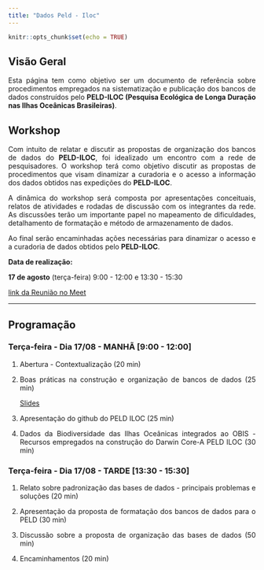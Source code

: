 ```yaml
---
title: "Dados Peld - Iloc"
---
```

<style>
body {
text-align: justify}
</style>

```r
knitr::opts_chunk$set(echo = TRUE)
```


## Visão Geral

Esta página tem como objetivo ser um documento de referência sobre procedimentos empregados na sistematização e publicação dos bancos de dados construídos pelo **PELD-ILOC (Pesquisa Ecológica de Longa Duração nas Ilhas Oceânicas Brasileiras)**.

## Workshop 

Com intuito de relatar e discutir as propostas de organização dos bancos de dados do **PELD-ILOC**, foi idealizado um encontro com a rede de pesquisadores. O workshop terá como objetivo discutir as propostas de procedimentos que visam dinamizar a curadoria e o acesso a informação dos dados obtidos nas expedições do **PELD-ILOC**.


A dinâmica do workshop será composta por apresentações conceituais, relatos de atividades e rodadas de discussão com os integrantes da rede. As discussões terão um importante papel no mapeamento de dificuldades, detalhamento de formatação e método de armazenamento de dados. 

Ao final serão encaminhadas ações necessárias para dinamizar o acesso e a curadoria de dados obtidos pelo **PELD-ILOC**.
<br>
 

**Data de realização:**

**17 de agosto** (terça-feira) 9:00 - 12:00  e 13:30 - 15:30 


[link da Reunião no Meet](https://meet.google.com/pwv-soqs-tuk)
<br>
  
***
## Programação

### **Terça-feira - Dia 17/08 - MANHÃ** [9:00 - 12:00]
      
1. Abertura - Contextualização (20 min)

2. Boas práticas na construção e organização de bancos de dados (25 min)

    [Slides ](https://)

3. Apresentação do github do PELD ILOC (25 min)


4. Dados da Biodiversidade das Ilhas Oceânicas integrados ao OBIS - Recursos empregados na construção do Darwin Core-A PELD ILOC (30 min) 


### **Terça-feira - Dia 17/08 - TARDE ** [13:30 - 15:30]

1. Relato sobre padronização das bases de dados - principais problemas e soluções  (20 min)


2. Apresentação da proposta de formatação dos bancos de dados para o PELD (30 min)


3. Discussão sobre a proposta de organização das bases de dados (50 min)

      
4. Encaminhamentos (20 min)






